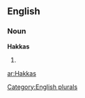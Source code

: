 
==English==

===Noun===
'''Hakkas'''

# {{plural of|[[Hakka]]}}

{{anagrams:en/aahkks}}
[[Category:English plurals]]

[[ar:Hakkas]]